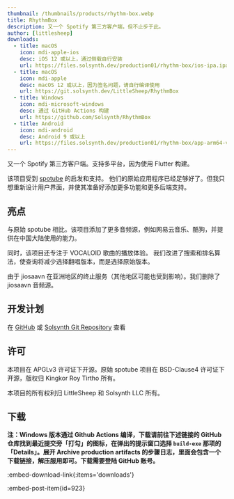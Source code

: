 ```yaml
---
thumbnail: /thumbnails/products/rhythm-box.webp
title: RhythmBox
description: 又一个 Spotify 第三方客户端，但不止步于此。
author: [littlesheep]
downloads:
  - title: macOS
    icon: mdi-apple-ios
    desc: iOS 12 或以上，通过侧载自行安装
    url: https://files.solsynth.dev/production01/rhythm-box/ios-ipa.ipa
  - title: macOS
    icon: mdi-apple
    desc: macOS 12 或以上，因为签名问题，请自行编译使用
    url: https://git.solsynth.dev/LittleSheep/RhythmBox
  - title: Windows
    icon: mdi-microsoft-windows
    desc: 通过 GitHub Actions 构建
    url: https://github.com/Solsynth/RhythmBox
  - title: Android
    icon: mdi-android
    desc: Android 9 或以上
    url: https://files.solsynth.dev/production01/rhythm-box/app-arm64-v8a-release.apk
---
```


又一个 Spotify 第三方客户端。支持多平台，因为使用 Flutter 构建。

该项目受到 [spotube](https://spotube.krtirtho.dev) 的启发和支持。
他们的原始应用程序已经足够好了。但我只想重新设计用户界面，并使其准备好添加更多功能和更多后端支持。

## 亮点

与原始 spotube 相比。该项目添加了更多音频源，例如网易云音乐、酷狗，并提供在中国大陆使用的能力。

同时，该项目还专注于 VOCALOID 歌曲的播放体验。
我们改进了搜索和排名算法，使查询将减少选择翻唱版本，而是选择原始版本。

由于 jiosaavn 在亚洲地区的终止服务（其他地区可能也受到影响）。我们删除了 jiosaavn 音频源。

## 开发计划

在 [GitHub](https://github.com/Solsynth/RhythmBox) 或 [Solsynth Git Repository](https://git.solsynth.dev/LittleSheep/RhythmBox) 查看

## 许可

本项目在 APGLv3 许可证下开源。原始 spotube 项目在 BSD-Clause4 许可证下开源，版权归 Kingkor Roy Tirtho 所有。

本项目的所有权利归 LittleSheep 和 Solsynth LLC 所有。

## 下载

**注：Windows 版本通过 Github Actions 编译，下载请前往下述链接的 GitHub 仓库找到最近提交旁「打勾」的图标，在弹出的提示窗口选择 `build-exe` 那项的 「Details」。展开 Archive production artifacts 的步骤日志，里面会包含一个下载链接，解压服用即可。下载需要登陆 GitHub 账号。**

:embed-download-link{:items='downloads'}

:embed-post-item{id=923}
